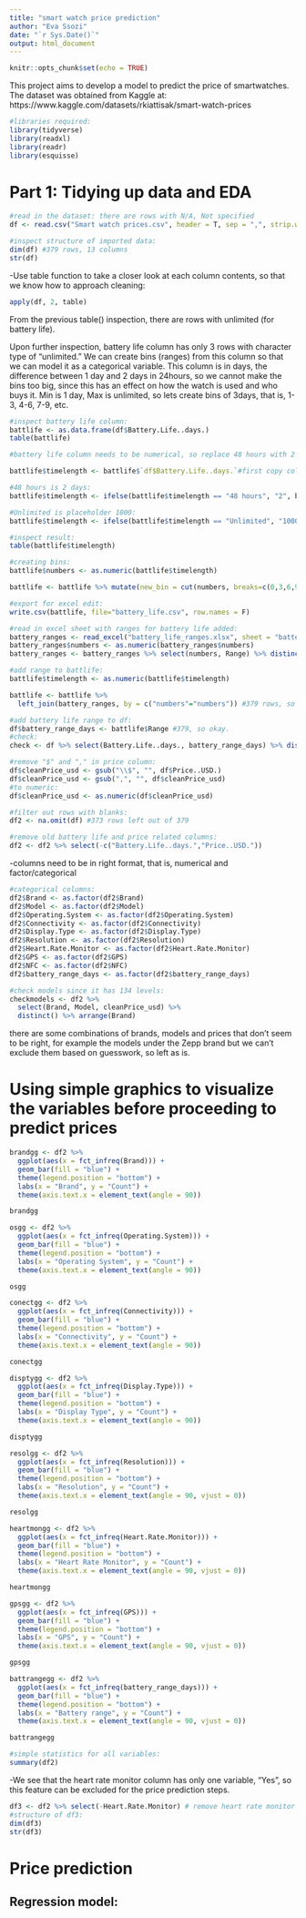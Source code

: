 ```yaml
---
title: "smart watch price prediction"
author: "Eva Ssozi"
date: "`r Sys.Date()`"
output: html_document
---
```


```r
knitr::opts_chunk$set(echo = TRUE)
```

This project aims to develop a model to predict the price of smartwatches. The dataset was obtained from Kaggle at: https://www.kaggle.com/datasets/rkiattisak/smart-watch-prices

```r
#libraries required:
library(tidyverse)
library(readxl)
library(readr)
library(esquisse)


```

# Part 1: Tidying up data and EDA
```r
#read in the dataset: there are rows with N/A, Not specified
df <- read.csv("Smart watch prices.csv", header = T, sep = ",", strip.white = T, na.strings=c(" ","","NA","N/A","Not specified")) #removing leading and trailing white spaces, and reading NAs as NAs

#inspect structure of imported data:
dim(df) #379 rows, 13 columns
str(df)
```



-Use table function to take a closer look at each column contents, so that we know how to approach cleaning:
```r
apply(df, 2, table)
```

From the previous table() inspection, there are rows with unlimited (for battery life).

Upon further inspection, battery life column has only 3 rows with character type of "unlimited." We can create bins (ranges) from this column so that we can model it as a categorical variable. This column is in days,  the difference between 1 day and 2 days in 24hours, so we cannot make the bins too big, since this has an effect on how the watch is used and who buys it. Min is 1 day, Max is unlimited, so lets create bins of 3days, that is, 1-3, 4-6, 7-9, etc.

```r
#inspect battery life column:
battlife <- as.data.frame(df$Battery.Life..days.)
table(battlife)
```

```r
#battery life column needs to be numerical, so replace 48 hours with 2 days and Unlimited with arbitrary placeholder number which is just greater than max.

battlife$timelength <- battlife$`df$Battery.Life..days.`#first copy column

#48 hours is 2 days:
battlife$timelength <- ifelse(battlife$timelength == "48 hours", "2", battlife$timelength)

#Unlimited is placeholder 1000:
battlife$timelength <- ifelse(battlife$timelength == "Unlimited", "1000", battlife$timelength)

#inspect result:
table(battlife$timelength)

```

```r
#creating bins:
battlife$numbers <- as.numeric(battlife$timelength)

battlife <- battlife %>% mutate(new_bin = cut(numbers, breaks=c(0,3,6,9,12,15,18,21,24,27,30,33,36,39,42,45,48,51,54,57,60,63,66,69,72,75,78,81,84,90)))

#export for excel edit:
write.csv(battlife, file="battery_life.csv", row.names = F)
```


```r
#read in excel sheet with ranges for battery life added:
battery_ranges <- read_excel("battery_life_ranges.xlsx", sheet = "battery_life")
battery_ranges$numbers <- as.numeric(battery_ranges$numbers)
battery_ranges <- battery_ranges %>% select(numbers, Range) %>% distinct() #29
```

```r
#add range to battlife:
battlife$timelength <- as.numeric(battlife$timelength)

battlife <- battlife %>%
  left_join(battery_ranges, by = c("numbers"="numbers")) #379 rows, so okay
```

```r
#add battery life range to df:
df$battery_range_days <- battlife$Range #379, so okay.
#check:
check <- df %>% select(Battery.Life..days., battery_range_days) %>% distinct()
```

```r
#remove "$" and "," in price column:
df$cleanPrice_usd <- gsub("\\$", "", df$Price..USD.)
df$cleanPrice_usd <- gsub(",", "", df$cleanPrice_usd)
#to numeric:
df$cleanPrice_usd <- as.numeric(df$cleanPrice_usd)
```

```r
#filter out rows with blanks:
df2 <- na.omit(df) #373 rows left out of 379
```

```r
#remove old battery life and price related columns:
df2 <- df2 %>% select(-c("Battery.Life..days.","Price..USD."))
```

-columns need to be in right format, that is, numerical and factor/categorical
```r
#categorical columns:
df2$Brand <- as.factor(df2$Brand)
df2$Model <- as.factor(df2$Model)
df2$Operating.System <- as.factor(df2$Operating.System)
df2$Connectivity <- as.factor(df2$Connectivity)
df2$Display.Type <- as.factor(df2$Display.Type)
df2$Resolution <- as.factor(df2$Resolution)
df2$Heart.Rate.Monitor <- as.factor(df2$Heart.Rate.Monitor)
df2$GPS <- as.factor(df2$GPS)
df2$NFC <- as.factor(df2$NFC)
df2$battery_range_days <- as.factor(df2$battery_range_days)
```

```r
#check models since it has 134 levels:
checkmodels <- df2 %>%
  select(Brand, Model, cleanPrice_usd) %>%
  distinct() %>% arrange(Brand)
```

there are some combinations of brands, models and prices that don't seem to be right, for example the models under the Zepp brand but we can't exclude them based on guesswork, so left as is.

# Using simple graphics to visualize the variables before proceeding to predict prices
```r
brandgg <- df2 %>%
  ggplot(aes(x = fct_infreq(Brand))) +
  geom_bar(fill = "blue") +
  theme(legend.position = "bottom") +
  labs(x = "Brand", y = "Count") +
  theme(axis.text.x = element_text(angle = 90))

brandgg
```


```r
osgg <- df2 %>%
  ggplot(aes(x = fct_infreq(Operating.System))) +
  geom_bar(fill = "blue") +
  theme(legend.position = "bottom") +
  labs(x = "Operating System", y = "Count") +
  theme(axis.text.x = element_text(angle = 90))

osgg
```


```r
conectgg <- df2 %>%
  ggplot(aes(x = fct_infreq(Connectivity))) +
  geom_bar(fill = "blue") +
  theme(legend.position = "bottom") +
  labs(x = "Connectivity", y = "Count") +
  theme(axis.text.x = element_text(angle = 90))

conectgg
```


```r
disptygg <- df2 %>%
  ggplot(aes(x = fct_infreq(Display.Type))) +
  geom_bar(fill = "blue") +
  theme(legend.position = "bottom") +
  labs(x = "Display Type", y = "Count") +
  theme(axis.text.x = element_text(angle = 90))

disptygg
```


```r
resolgg <- df2 %>%
  ggplot(aes(x = fct_infreq(Resolution))) +
  geom_bar(fill = "blue") +
  theme(legend.position = "bottom") +
  labs(x = "Resolution", y = "Count") +
  theme(axis.text.x = element_text(angle = 90, vjust = 0))

resolgg
```

```r
heartmongg <- df2 %>%
  ggplot(aes(x = fct_infreq(Heart.Rate.Monitor))) +
  geom_bar(fill = "blue") +
  theme(legend.position = "bottom") +
  labs(x = "Heart Rate Monitor", y = "Count") +
  theme(axis.text.x = element_text(angle = 90, vjust = 0))

heartmongg
```

```r
gpsgg <- df2 %>%
  ggplot(aes(x = fct_infreq(GPS))) +
  geom_bar(fill = "blue") +
  theme(legend.position = "bottom") +
  labs(x = "GPS", y = "Count") +
  theme(axis.text.x = element_text(angle = 90, vjust = 0))

gpsgg
```

```r
battrangegg <- df2 %>%
  ggplot(aes(x = fct_infreq(battery_range_days))) +
  geom_bar(fill = "blue") +
  theme(legend.position = "bottom") +
  labs(x = "Battery range", y = "Count") +
  theme(axis.text.x = element_text(angle = 90, vjust = 0))

battrangegg
```

```r
#simple statistics for all variables:
summary(df2)
```

-We see that the heart rate monitor column has only one variable, "Yes", so this feature can be excluded for the price prediction steps.
```r
df3 <- df2 %>% select(-Heart.Rate.Monitor) # remove heart rate monitor colum
#structure of df3:
dim(df3)
str(df3)
```

# Price prediction

## Regression model:






